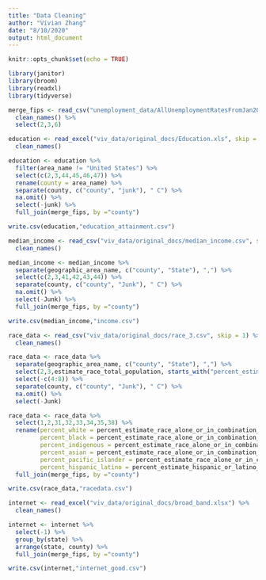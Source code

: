```yaml
---
title: "Data Cleaning"
author: "Vivian Zhang"
date: "8/10/2020"
output: html_document
---
```


```r
knitr::opts_chunk$set(echo = TRUE)

library(janitor)
library(broom)
library(readxl)
library(tidyverse)

```

```r

merge_fips <- read_csv("unemployment_data/AllUnemploymentRatesFromJan20.csv") %>%
  clean_names() %>%
  select(2,3,6)

```


```r

education <- read_excel("viv_data/original_docs/Education.xls", skip = 4) %>%
  clean_names()

education <- education %>%
  filter(area_name != "United States") %>%
  select(c(2,3,44,45,46,47)) %>%
  rename(county = area_name) %>%
  separate(county, c("county", "junk"), " C") %>%
  na.omit() %>%
  select(-junk) %>%
  full_join(merge_fips, by ="county")

write.csv(education,"education_attainment.csv")

```

```r

median_income <- read_csv("viv_data/original_docs/median_income.csv", skip = 1) %>%
  clean_names()

median_income <- median_income %>%
  separate(geographic_area_name, c("county", "State"), ",") %>%
  select(c(2,3,41,42,43,44)) %>%
  separate(county, c("county", "Junk"), " C") %>%
  na.omit() %>%
  select(-Junk) %>%
  full_join(merge_fips, by ="county")

write.csv(median_income,"income.csv")

```

```r

race_data <- read_csv("viv_data/original_docs/race_3.csv", skip = 1) %>%
  clean_names()

race_data <- race_data %>%
  separate(geographic_area_name, c("county", "State"), ",") %>%
  select(2,3,estimate_race_total_population, starts_with("percent_estimate"), -1) %>%
  select(-c(4:8)) %>%
  separate(county, c("county", "Junk"), " C") %>%
  na.omit() %>%
  select(-Junk)

race_data <- race_data %>%
  select(1,2,31,32,33,34,35,38) %>%
  rename(percent_white = percent_estimate_race_alone_or_in_combination_with_one_or_more_other_races_total_population_white,
         percent_black = percent_estimate_race_alone_or_in_combination_with_one_or_more_other_races_total_population_black_or_african_american,
         percent_indigenous = percent_estimate_race_alone_or_in_combination_with_one_or_more_other_races_total_population_american_indian_and_alaska_native,
         percent_asian = percent_estimate_race_alone_or_in_combination_with_one_or_more_other_races_total_population_asian,
         percent_pacific_islander = percent_estimate_race_alone_or_in_combination_with_one_or_more_other_races_total_population_native_hawaiian_and_other_pacific_islander,
         percent_hispanic_latino = percent_estimate_hispanic_or_latino_and_race_total_population_hispanic_or_latino_of_any_race) %>%
  full_join(merge_fips, by ="county")

write.csv(race_data,"racedata.csv")

```

```r

internet <- read_excel("viv_data/original_docs/broad_band.xlsx") %>%
  clean_names()

internet <- internet %>%
  select(-1) %>%
  group_by(state) %>%
  arrange(state, county) %>%
  full_join(merge_fips, by ="county")

write.csv(internet,"internet_good.csv")

```


